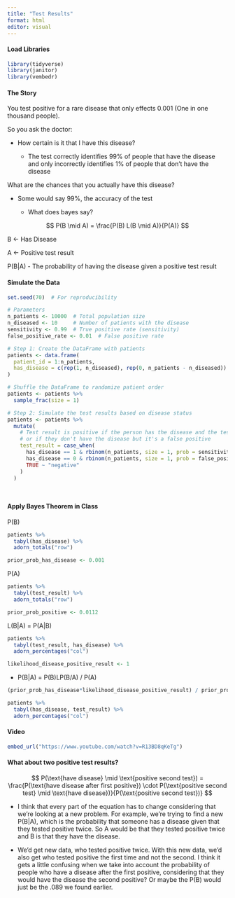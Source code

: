 ```yaml
---
title: "Test Results"
format: html
editor: visual
---
```


#### Load Libraries

```r
library(tidyverse)
library(janitor)
library(vembedr)
```

#### The Story

You test positive for a rare disease that only effects 0.001 (One in one thousand people).

So you ask the doctor:

-   How certain is it that I have this disease?

    -   The test correctly identifies 99% of people that have the disease and only incorrectly identifies 1% of people that don't have the disease

What are the chances that you actually have this disease?

-   Some would say 99%, the accuracy of the test

    -   What does bayes say?

$$
P(B \mid A) = \frac{P(B) L(B \mid A)}{P(A)} 
$$

B \<- Has Disease

A \<- Positive test result

P(B\|A) - The probability of having the disease given a positive test result

#### Simulate the Data

```r

set.seed(70)  # For reproducibility

# Parameters
n_patients <- 10000  # Total population size
n_diseased <- 10     # Number of patients with the disease
sensitivity <- 0.99  # True positive rate (sensitivity)
false_positive_rate <- 0.01  # False positive rate

# Step 1: Create the DataFrame with patients
patients <- data.frame(
  patient_id = 1:n_patients,
  has_disease = c(rep(1, n_diseased), rep(0, n_patients - n_diseased))  # 10 with the disease, rest without
)

# Shuffle the DataFrame to randomize patient order
patients <- patients %>%
  sample_frac(size = 1)

# Step 2: Simulate the test results based on disease status
patients <- patients %>%
  mutate(
    # Test result is positive if the person has the disease and the test is sensitive,
    # or if they don't have the disease but it's a false positive
    test_result = case_when(
      has_disease == 1 & rbinom(n_patients, size = 1, prob = sensitivity) == 1 ~ "positive",
      has_disease == 0 & rbinom(n_patients, size = 1, prob = false_positive_rate) == 1 ~ "positive",
      TRUE ~ "negative"
    )
  )




```

#### Apply Bayes Theorem in Class

P(B)

```r
patients %>% 
  tabyl(has_disease) %>% 
  adorn_totals("row")
```

```r
prior_prob_has_disease <- 0.001
```

P(A)

```r
patients %>% 
  tabyl(test_result) %>% 
  adorn_totals("row")
```

```r
prior_prob_positive <- 0.0112
```

L(B\|A) = P(A\|B)

```r
patients %>% 
  tabyl(test_result, has_disease) %>% 
  adorn_percentages("col") 
```

```r
likelihood_disease_positive_result <- 1
```

-   P(B\|A) = P(B)LP(B/A) / P(A)

```r
(prior_prob_has_disease*likelihood_disease_positive_result) / prior_prob_positive
```

```r
patients %>% 
  tabyl(has_disease, test_result) %>% 
  adorn_percentages("col") 
```

#### Video

```r
embed_url("https://www.youtube.com/watch?v=R13BD8qKeTg")
```

#### What about two positive test results?

$$
P(\text{have disease} \mid \text{positive second test}) = \frac{P(\text{have disease after first positive}) \cdot P(\text{positive second test} \mid \text{have disease})}{P(\text{positive second test})}
$$

-   I think that every part of the equation has to change considering that we're looking at a new problem. For example, we're trying to find a new P(B\|A), which is the probability that someone has a disease given that they tested positive twice. So A would be that they tested positive twice and B is that they have the disease.

-   We'd get new data, who tested positive twice. With this new data, we'd also get who tested positive the first time and not the second. I think it gets a little confusing when we take into account the probability of people who have a disease after the first positive, considering that they would have the disease the second positive? Or maybe the P(B) would just be the .089 we found earlier.
